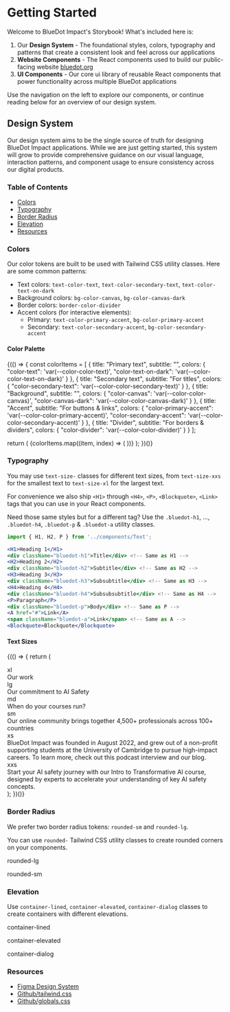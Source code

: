 
# Getting Started

Welcome to BlueDot Impact's Storybook! What's included here is:

1. Our **Design System** - The foundational styles, colors, typography and patterns that create a consistent look and feel across our applications
2. **Website Components** - The React components used to build our public-facing website [bluedot.org](https://bluedot.org/)
3. **UI Components** - Our core ui library of reusable React components that power functionality across multiple BlueDot applications

Use the navigation on the left to explore our components, or continue reading below for an overview of our design system.

## Design System

Our design system aims to be the single source of truth for designing BlueDot Impact applications. While we are just getting started, this system will grow to provide comprehensive guidance on our visual language, interaction patterns, and component usage to ensure consistency across our digital products.


### Table of Contents

- [Colors](#colors)
- [Typography](#typography)
- [Border Radius](#border-radius)
- [Elevation](#elevation)
- [Resources](#resources)

### Colors

Our color tokens are built to be used with Tailwind CSS utility classes. Here are some common patterns:

- Text colors: `text-color-text`, `text-color-secondary-text`, `text-color-text-on-dark`
- Background colors: `bg-color-canvas`, `bg-color-canvas-dark`
- Border colors: `border-color-divider`
- Accent colors (for interactive elements):
  - Primary: `text-color-primary-accent`, `bg-color-primary-accent`
  - Secondary: `text-color-secondary-accent`, `bg-color-secondary-accent`

#### Color Palette
  
{(() => {
  const colorItems = [
    {
      title: "Primary text",
      subtitle: "",
      colors: {
        "color-text": 'var(--color-color-text)',
        "color-text-on-dark": 'var(--color-color-text-on-dark)'
      }
    },
    {
      title: "Secondary text",
      subtitle: "For titles",
      colors: {
        "color-secondary-text": 'var(--color-color-secondary-text)'
      }
    },
    {
      title: "Background",
      subtitle: "",
      colors: {
        "color-canvas": 'var(--color-color-canvas)',
        "color-canvas-dark": 'var(--color-color-canvas-dark)'
      }
    },
    {
      title: "Accent", 
      subtitle: "For buttons & links",
      colors: {
        "color-primary-accent": 'var(--color-color-primary-accent)',
        "color-secondary-accent": 'var(--color-color-secondary-accent)'
      }
    },
    {
      title: "Divider",
      subtitle: "For borders & dividers", 
      colors: {
        "color-divider": 'var(--color-color-divider)'
      }
    }
  ];

  return (
    <ColorPalette>
      {colorItems.map((item, index) => (
        <ColorItem
          key={index}
          title={item.title}
          subtitle={item.subtitle}
          colors={item.colors}
        />
      ))}
    </ColorPalette>
  );
})()}

### Typography

You may use `text-size-` classes for different text sizes, from `text-size-xxs` for the smallest text to `text-size-xl` for the largest text.

For convenience we also ship `<H1>` through `<H4>`, `<P>`, `<Blockquote>`, `<Link>` tags that you can use in your React components.

Need those same styles but for a different tag? Use the `.bluedot-h1`, ..., `.bluedot-h4`, `.bluedot-p` & `.bluedot-a` utility classes.

```jsx
import { H1, H2, P } from '../components/Text';

<H1>Heading 1</H1>
<div className="bluedot-h1">Title</div> <!-- Same as H1 -->
<H2>Heading 2</H2>
<div className="bluedot-h2">Subtitle</div> <!-- Same as H2 -->
<H3>Heading 3</H3>
<div className="bluedot-h3">Subsubtitle</div> <!-- Same as H3 -->
<H4>Heading 4</H4>
<div className="bluedot-h4">Subsubsubtitle</div> <!-- Same as H4 -->
<P>Paragraph</P>
<div className="bluedot-p">Body</div> <!-- Same as P -->
<A href="#">Link</A>
<span className="bluedot-a">Link</span> <!-- Same as A -->
<Blockquote>Blockquote</Blockquote>
```

#### Text Sizes
{(() => {
  return (
    <Unstyled>
      <div className="flex flex-col gap-2 space-y-2">
        <div className="flex">
          <div className="text-size-xs min-w-16">xl</div>
          <div className="text-size-xl">Our work</div>
        </div>
        <div className="flex">
          <div className="text-size-xs min-w-16">lg</div>
          <div className="text-size-lg">Our commitment to AI Safety</div>
        </div>
        <div className="flex">
          <div className="text-size-xs min-w-16">md</div>
          <div className="text-size-md">When do your courses run?</div>
        </div>
        <div className="flex">
          <div className="text-size-xs min-w-16">sm</div>
          <div className="text-size-sm">Our online community brings together 4,500+ professionals across 100+ countries</div>
        </div>
        <div className="flex">
          <div className="text-size-xs min-w-16">xs</div>
          <div className="text-size-xs">BlueDot Impact was founded in August 2022, and grew out of a non-profit supporting students at the University of Cambridge to pursue high-impact careers. To learn more, check out this podcast interview and our blog.</div>
        </div>
        <div className="flex">
          <div className="text-size-xs min-w-16">xxs</div>
          <div className="text-size-xxs">Start your AI safety journey with our Intro to Transformative AI course, designed by experts to accelerate your understanding of key AI safety concepts.</div>
        </div>
      </div>
    </Unstyled>
  );
})()}

### Border Radius

We prefer two border radius tokens: `rounded-sm` and `rounded-lg`. 

You can use `rounded-` Tailwind CSS utility classes to create rounded corners on your components.

<Unstyled>
  <p className="p-8 max-w-64 bg-color-canvas rounded-lg border-color-divider border-1">
    <p className="mb-4 text-color-text">rounded-lg</p>
    <p className="p-4 max-w-48 bg-color-canvas-dark text-color-text-on-dark rounded-sm border-color-divider border-1">
      <p className="text-color-text-on-dark">rounded-sm</p>
    </p>
  </p>
</Unstyled>

### Elevation

Use `container-lined`, `container-elevated`, `container-dialog` classes to create containers with different elevations.

<Unstyled>
  <div className="bg-color-canvas m-10 min-h-24 container-lined flex justify-center items-center max-w-64">
    <p className="text-color-text text-center">container-lined</p>
  </div>
  <div className="bg-color-canvas m-10 min-h-24 container-elevated flex justify-center items-center max-w-64">
    <p className="text-color-text text-center">container-elevated</p>
  </div>
  <div className="bg-color-canvas m-10 min-h-24 container-dialog flex justify-center items-center max-w-64">
    <p className="text-color-text">container-dialog</p>
  </div>
</Unstyled>

### Resources

- [Figma Design System](https://www.figma.com/design/s4dNR4ELGKPbja6GkHLVJy/Website-Laura's-Working-File?node-id=879-4824&p=f&t=yE5UK7Td8Q18PE37-0)
- [Github/tailwind.css](https://github.com/bluedotimpact/bluedot/blob/master/libraries/ui/src/default-config/tailwind.css)
- [Github/globals.css](https://github.com/bluedotimpact/bluedot/blob/master/apps/website-25/src/globals.css)